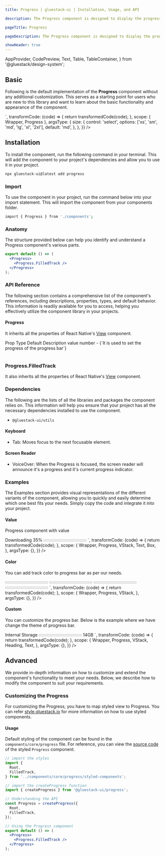 ```yaml
---
title: Progress | gluestack-ui | Installation, Usage, and API

description: The Progress component is designed to display the progress of a task that involves multiple steps and takes some time to complete. It helps users stay informed about the current status of a lengthy process.

pageTitle: Progress

pageDescription: The Progress component is designed to display the progress of a task that involves multiple steps and takes some time to complete. It helps users stay informed about the current status of a lengthy process.

showHeader: true
---
```



<Meta title="components/Feedback/Progress" />

  AppProvider,
  CodePreview,
  Text,
  Table,
  TableContainer,
} from '@gluestack/design-system';


## Basic

Following is the default implementation of the **Progress** component without any additional customization. This serves as a starting point for users who are new to this library and want to learn about the basic functionality and appearance of the component.

<AppProvider>
  <CodePreview
    showComponentRenderer={true}
    showArgsController={true}
    metaData={{
      code: `
       <Progress value={40} w={300} {...props} >
          <Progress.FilledTrack />
        </Progress>
      `,
      transformCode: (code) => {
        return transformedCode(code);
      },
      scope: { Wrapper, Progress },
      argsType: {
        size: {
          control: 'select',
          options: ['xs', 'sm', 'md', 'lg', 'xl', '2xl'],
          default: 'md',
        },
      },
    }}
  />
</AppProvider>

## Installation

To install the component, run the following command in your terminal. This will add the component to your project's dependencies and allow you to use it in your project.

```bash
npx gluestack-ui@latest add progress
```

### Import

To use the component in your project, run the command below into your import statement. This will import the component from your components folder.

```bash
import { Progress } from './components';
```

### Anatomy

The structure provided below can help you identify and understand a Progress component's various parts.

```jsx
export default () => (
  <Progress>
    <Progress.FilledTrack />
  </Progress>
);
```

### API Reference

The following section contains a comprehensive list of the component's references, including descriptions, properties, types, and default behavior. This information is readily available for you to access, helping you effectively utilize the component library in your projects.

#### Progress

It inherits all the properties of React Native's [View](https://reactnative.dev/docs/view#props) component.

<AppProvider>
  <TableContainer>
    <Table>
      <Table.THead>
        <Table.TR>
          <Table.TH>
            <Table.TText>Prop</Table.TText>
          </Table.TH>
          <Table.TH>
            <Table.TText>Type</Table.TText>
          </Table.TH>
          <Table.TH>
            <Table.TText>Default</Table.TText>
          </Table.TH>
          <Table.TH>
            <Table.TText>Description</Table.TText>
          </Table.TH>
        </Table.TR>
      </Table.THead>
      <Table.TBody>
        <Table.TR>
          <Table.TD>
            <Table.TText>
              <InlineCode>value</InlineCode>
            </Table.TText>
          </Table.TD>
          <Table.TD>
            <Table.TText>number</Table.TText>
          </Table.TD>
          <Table.TD>
            <Table.TText>-</Table.TText>
          </Table.TD>
          <Table.TD>
            <Table.TText>{`It is used to set the progress of the progress bar`}</Table.TText>
          </Table.TD>
        </Table.TR>
      </Table.TBody>
    </Table>
  </TableContainer>
</AppProvider>

### Progress.FilledTrack

It also inherits all the properties of React Native's [View](https://reactnative.dev/docs/view#props) component.

### Dependencies

The following are the lists of all the libraries and packages the component relies on. This information will help you ensure that your project has all the necessary dependencies installed to use the component.

- `@gluestack-ui/utils`

#### Keyboard

- Tab: Moves focus to the next focusable element.

#### Screen Reader

- VoiceOver: When the Progress is focused, the screen reader will announce it's a progress and it's current progress indicator.

### Examples

The Examples section provides visual representations of the different variants of the component, allowing you to quickly and easily determine which one best fits your needs. Simply copy the code and integrate it into your project.

#### Value

Progress component with value

<AppProvider>
  <CodePreview
    showComponentRenderer={true}
    showArgsController={false}
    metaData={{
      code: `
      <VStack space="lg">
         <Text size="lg">Downloading 35%</Text>
          <Progress value={55} w={308} h={4}>
            <Progress.FilledTrack h={4} />
           </Progress>
      </VStack>
    `,
      transformCode: (code) => {
        return transformedCode(code);
      },
      scope: {
        Wrapper,
        Progress,
        VStack,
        Text,
        Box,
      },
      argsType: {},
    }}
  />
</AppProvider>

#### Color

You can add track color to progress bar as per our needs.

<AppProvider>
  <CodePreview
    showComponentRenderer={true}
    showArgsController={false}
    metaData={{
      code: `
          <VStack space="3xl">
            <Progress value={46} w={410} h={8} size="sm">
              <Progress.FilledTrack bg="$emerald600"/>
            </Progress>
            <Progress value={46} w={410} h={8} size="sm">
              <Progress.FilledTrack bg="$amber600"/>
            </Progress>
            <Progress value={46} w={410} h={8} size="sm">
              <Progress.FilledTrack bg="$fuchsia600"/>
            </Progress>
            <Progress value={46} w={410} h={8} size="sm">
              <Progress.FilledTrack bg="$cyan600"/>
            </Progress>
          </VStack>
      `,
      transformCode: (code) => {
        return transformedCode(code);
      },
      scope: {
        Wrapper,
        Progress,
        VStack,
      },
      argsType: {},
    }}
  />
</AppProvider>

#### Custom

You can customize the progress bar. Below is the example where we have change the theme of progress bar.

<AppProvider>
  <CodePreview
    showComponentRenderer={true}
    showArgsController={false}
    metaData={{
      code: `
        <VStack space="lg">
        <Heading>Internal Storage</Heading>
        <Progress value={46} w={410} h={8} bg="$lime100">
          <Progress.FilledTrack h={8} bg="$lime500" />
        </Progress>
        <Text sizze="md">14GB</Text>
        </VStack>
      `,
      transformCode: (code) => {
        return transformedCode(code);
      },
      scope: {
        Wrapper,
        Progress,
        VStack,
        Heading,
        Text,
      },
      argsType: {},
    }}
  />
</AppProvider>

## Advanced

We provide in-depth information on how to customize and extend the component's functionality to meet your needs. Below, we describe how to modify the component to suit your requirements.

### Customizing the Progress

For customizing the Progress, you have to map styled view to Progress. You can refer [style.gluestack.io](https://style.gluestack.io/) for more information on how to use styled components.

#### Usage

Default styling of the component can be found in the `components/core/progress` file. For reference, you can view the [source code](https://github.com/gluestack/gluestack-ui/tree/patch/example/storybook/src/ui-components/Progress) of the styled `Progress` component.

```jsx
// import the styles
import {
  Root,
  FilledTrack,
} from '../components/core/progress/styled-components';

// import the createProgress function
import { createProgress } from '@gluestack-ui/progress';

// Understanding the API
const Progress = createProgress({
  Root,
  FilledTrack,
});

// Using the Progress component
export default () => (
  <Progress>
    <Progress.FilledTrack />
  </Progress>
);
```

